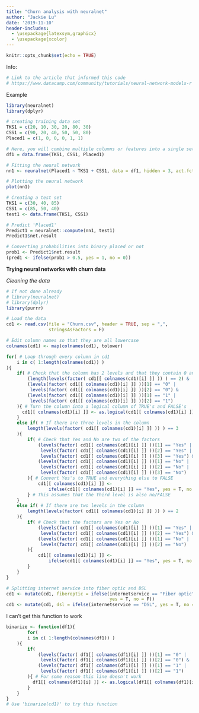 ```yaml
---
title: "Churn analysis with neuralnet"
author: "Jackie Lu"
date: '2019-11-10'
header-includes:
  - \usepackage{latexsym,graphicx}
  - \usepackage{xcolor}
---
```

\definecolor{mylightgray}{RGB}{215, 215, 215}
\color{mylightgray}
\definecolor{mydarkgray}{RGB}{45, 45, 45}
\pagecolor{mydarkgray}
```r
knitr::opts_chunk$set(echo = TRUE)
```

Info:
```r
# Link to the article that informed this code
# https://www.datacamp.com/community/tutorials/neural-network-models-r
```

Example
```r
library(neuralnet)
library(dplyr)

# creating training data set
TKS1 = c(20, 10, 30, 20, 80, 30)
CSS1 = c(90, 20, 40, 50, 50, 80)
Placed1 = c(1, 0, 0, 0, 1, 1)

# Here, you will combine multiple columns or features into a single set of data
df1 = data.frame(TKS1, CSS1, Placed1)

# Fitting the neural network
nn1 <- neuralnet(Placed1 ~ TKS1 + CSS1, data = df1, hidden = 3, act.fct = "logistic", linear.output = F)

# Plotting the neural network
plot(nn1)

# Creating a test set
TKS1 = c(30, 40, 85)
CSS1 = c(85, 50, 40)
test1 <- data.frame(TKS1, CSS1)

# Predict 'Placed1'
Predict1 = neuralnet::compute(nn1, test1)
Predict1$net.result

# Converting probabilities into binary placed or not
prob1 <- Predict1$net.result
(pred1 <- ifelse(prob1 > 0.5, yes = 1, no = 0))
```

**Trying neural networks with churn data**

*Cleaning the data*
```r
# If not done already
# library(neuralnet)
# library(dplyr)
library(purrr)

# Load the data
cd1 <- read.csv(file = "Churn.csv", header = TRUE, sep = ",", 
                stringsAsFactors = F)

# Edit column names so that they are all lowercase
colnames(cd1) <- map(colnames(cd1), tolower)

for( # Loop through every column in cd1
    i in c( 1:length(colnames(cd1)) )
){
    if( # Check that the column has 2 levels and that they contain 0 and 1
        (length(levels(factor( cd1[[ colnames(cd1)[i] ]] )) ) == 2) &
        (levels(factor( cd1[[ colnames(cd1)[i] ]] ))[1] == "0" |
         levels(factor( cd1[[ colnames(cd1)[i] ]] ))[2] == "0") &
        (levels(factor( cd1[[ colnames(cd1)[i] ]] ))[1] == "1" |
         levels(factor( cd1[[ colnames(cd1)[i] ]] ))[2] == "1")
    ){ # Turn the column into a logical column of TRUE's and FALSE's
      cd1[[ colnames(cd1)[i] ]] <- as.logical(cd1[[ colnames(cd1)[i] ]])  
    }
    else if( # If there are three levels in the column
        length(levels(factor( cd1[[ colnames(cd1)[i] ]] )) ) == 3
    ){
        if( # Check that Yes and No are two of the factors
            (levels(factor( cd1[[ colnames(cd1)[i] ]] ))[1] == "Yes" |
             levels(factor( cd1[[ colnames(cd1)[i] ]] ))[2] == "Yes" |
             levels(factor( cd1[[ colnames(cd1)[i] ]] ))[3] == "Yes") &
            (levels(factor( cd1[[ colnames(cd1)[i] ]] ))[1] == "No" |
             levels(factor( cd1[[ colnames(cd1)[i] ]] ))[2] == "No" |
             levels(factor( cd1[[ colnames(cd1)[i] ]] ))[3] == "No")
        ){ # Convert Yes's to TRUE and everything else to FALSE
            cd1[[ colnames(cd1)[i] ]] <- 
                ifelse(cd1[[ colnames(cd1)[i] ]] == "Yes", yes = T, no = F)
        } # This assumes that the third level is also no/FALSE
    }
    else if( # If there are two levels in the column
        length(levels(factor( cd1[[ colnames(cd1)[i] ]] )) ) == 2
    ){
        if( # Check that the factors are Yes or No
            (levels(factor( cd1[[ colnames(cd1)[i] ]] ))[1] == "Yes" |
             levels(factor( cd1[[ colnames(cd1)[i] ]] ))[2] == "Yes") &
            (levels(factor( cd1[[ colnames(cd1)[i] ]] ))[1] == "No" |
             levels(factor( cd1[[ colnames(cd1)[i] ]] ))[2] == "No")
        ){
            cd1[[ colnames(cd1)[i] ]] <- 
                ifelse(cd1[[ colnames(cd1)[i] ]] == "Yes", yes = T, no = F)
        }
    }
}

# Splitting internet service into fiber optic and DSL
cd1 <- mutate(cd1, fiberoptic = ifelse(internetservice == "Fiber optic", 
                                       yes = T, no = F))
cd1 <- mutate(cd1, dsl = ifelse(internetservice == "DSL", yes = T, no = F))
```

I can't get this function to work
```r
binarize <- function(df1){
        for(
        i in c( 1:length(colnames(df1)) )
    ){
        if(
            (levels(factor( df1[[ colnames(df1)[i] ]] ))[1] == "0" |
             levels(factor( df1[[ colnames(df1)[i] ]] ))[2] == "0") &
            (levels(factor( df1[[ colnames(df1)[i] ]] ))[1] == "1" |
             levels(factor( df1[[ colnames(df1)[i] ]] ))[2] == "1")
        ){ # For some reason this line doesn't work
          df1[[ colnames(df1)[i] ]] <- as.logical(df1[[ colnames(df1)[i] ]])  
        }
    }
}
# Use 'binarize(cd1)' to try this function
```





